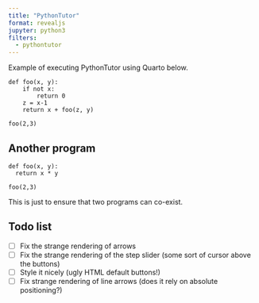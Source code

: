 ```yaml
---
title: "PythonTutor"
format: revealjs
jupyter: python3
filters:
  - pythontutor
---
```


Example of executing PythonTutor using Quarto below.

```pythontutor
def foo(x, y):
    if not x:
        return 0
    z = x-1
    return x + foo(z, y)

foo(2,3)
```

## Another program


```pythontutor
def foo(x, y):
  return x * y

foo(2,3)
```

This is just to ensure that two programs can co-exist.

## Todo list

- [ ] Fix the strange rendering of arrows
- [ ] Fix the strange rendering of the step slider (some sort of cursor above the buttons)
- [ ] Style it nicely (ugly HTML default buttons!)
- [ ] Fix strange rendering of line arrows (does it rely on absolute positioning?)
